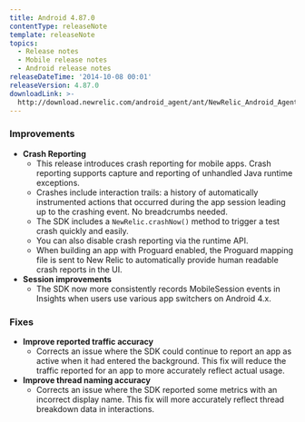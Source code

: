 ```yaml
---
title: Android 4.87.0
contentType: releaseNote
template: releaseNote
topics:
  - Release notes
  - Mobile release notes
  - Android release notes
releaseDateTime: '2014-10-08 00:01'
releaseVersion: 4.87.0
downloadLink: >-
  http://download.newrelic.com/android_agent/ant/NewRelic_Android_Agent_4.87.0.zip
---
```


### Improvements

* **Crash Reporting**
  * This release introduces crash reporting for mobile apps. Crash reporting supports capture and reporting of unhandled Java runtime exceptions.
  * Crashes include interaction trails: a history of automatically instrumented actions that occurred during the app session leading up to the crashing event. No breadcrumbs needed.
  * The SDK includes a `NewRelic.crashNow()` method to trigger a test crash quickly and easily.
  * You can also disable crash reporting via the runtime API.
  * When building an app with Proguard enabled, the Proguard mapping file is sent to New Relic to automatically provide human readable crash reports in the UI.
* **Session improvements**
  * The SDK now more consistently records MobileSession events in Insights when users use various app switchers on Android 4.x.

### Fixes

* **Improve reported traffic accuracy**
  * Corrects an issue where the SDK could continue to report an app as active when it had entered the background. This fix will reduce the traffic reported for an app to more accurately reflect actual usage.
* **Improve thread naming accuracy**
  * Corrects an issue where the SDK reported some metrics with an incorrect display name. This fix will more accurately reflect thread breakdown data in interactions.
